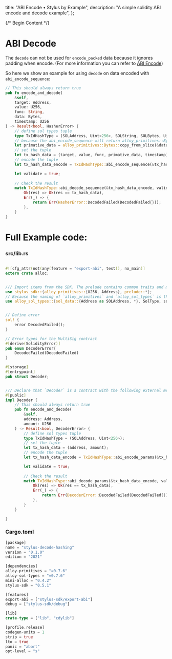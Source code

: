   title: "ABI Encode • Stylus by Example",
  description:
    "A simple solidity ABI encode and decode example",
};

{/* Begin Content */}

# ABI Decode

The `decode` can not be used for `encode_packed` data because it ignores padding when encode. (For more information you can refer to [ABI Encode](./abi_encode))

So here we show an example for using `decode` on data encoded with `abi_encode_sequence`:

```rust
// This should always return true
pub fn encode_and_decode(
    &self, 
    target: Address,
    value: U256,
    func: String,
    data: Bytes,
    timestamp: U256
) -> Result<bool, HasherError> {
    // define sol types tuple
    type TxIdHashType = (SOLAddress, Uint<256>, SOLString, SOLBytes, Uint<256>);
    // because the abi_encode_sequence will return alloy_primitives::Bytes rather than stylus_sdk::bytes, so we need to make sure the input and return types are the same
    let primative_data = alloy_primitives::Bytes::copy_from_slice(&data);
    // set the tuple
    let tx_hash_data = (target, value, func, primative_data, timestamp);
    // encode the tuple
    let tx_hash_data_encode = TxIdHashType::abi_encode_sequence(&tx_hash_data);

    let validate = true;
    
    // Check the result
    match TxIdHashType::abi_decode_sequence(&tx_hash_data_encode, validate) {
        Ok(res) => Ok(res == tx_hash_data),
        Err(_) => {
            return Err(HasherError::DecodedFailed(DecodedFailed{}));
        },
    }   
}
```
# Full Example code:

### src/lib.rs

```rust

#![cfg_attr(not(any(feature = "export-abi", test)), no_main)]
extern crate alloc;


/// Import items from the SDK. The prelude contains common traits and macros.
use stylus_sdk::{alloy_primitives::{U256, Address}, prelude::*};
// Because the naming of `alloy_primitives` and `alloy_sol_types` is the same, we need to rename the types in `alloy_sol_types`.
use alloy_sol_types::{sol_data::{Address as SOLAddress, *}, SolType, sol};


// Define error
sol! {
    error DecodedFailed();
}

// Error types for the MultiSig contract
#[derive(SolidityError)]
pub enum DecoderError{
    DecodedFailed(DecodedFailed)
}

#[storage]
#[entrypoint]
pub struct Decoder;


/// Declare that `Decoder` is a contract with the following external methods.
#[public]
impl Decoder {
    // This should always return true
    pub fn encode_and_decode(
        &self, 
        address: Address, 
        amount: U256
    ) -> Result<bool, DecoderError> {
        // define sol types tuple
        type TxIdHashType = (SOLAddress, Uint<256>);
        // set the tuple
        let tx_hash_data = (address, amount);
        // encode the tuple
        let tx_hash_data_encode = TxIdHashType::abi_encode_params(&tx_hash_data);

        let validate = true;
        
        // Check the result
        match TxIdHashType::abi_decode_params(&tx_hash_data_encode, validate) {
            Ok(res) => Ok(res == tx_hash_data),
            Err(_) => {
                return Err(DecoderError::DecodedFailed(DecodedFailed{}));
            },
        }   
    }

}
```

### Cargo.toml

```rust
[package]
name = "stylus-decode-hashing"
version = "0.1.0"
edition = "2021"

[dependencies]
alloy-primitives = "=0.7.6"
alloy-sol-types = "=0.7.6"
mini-alloc = "0.4.2"
stylus-sdk = "0.5.1"

[features]
export-abi = ["stylus-sdk/export-abi"]
debug = ["stylus-sdk/debug"]

[lib]
crate-type = ["lib", "cdylib"]

[profile.release]
codegen-units = 1
strip = true
lto = true
panic = "abort"
opt-level = "s"

```